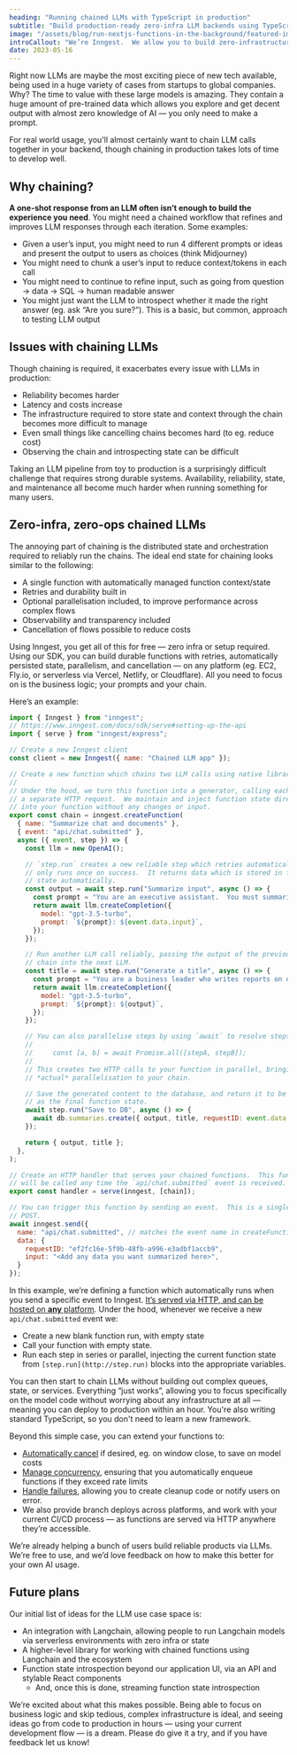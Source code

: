 ```yaml
---
heading: "Running chained LLMs with TypeScript in production"
subtitle: "Build production-ready zero-infra LLM backends using TypeScript in minutes"
image: "/assets/blog/run-nextjs-functions-in-the-background/featured-image.jpg"
introCallout: "We’re Inngest.  We allow you to build zero-infrastructure reliable chaining, using plain Typescript, on any platform (serverless or servers).  Import our SDK into your existing code to get started."
date: 2023-05-16
---
```


Right now LLMs are maybe the most exciting piece of new tech available, being used in a huge variety of cases from startups to global companies.  Why?  The time to value with these large models is amazing.  They contain a huge amount of pre-trained data which allows you explore and get decent output with almost zero knowledge of AI — you only need to make a prompt.

For real world usage, you'll almost certainly want to chain LLM calls together in your backend, though chaining in production takes lots of time to develop well.

## Why chaining?

**A one-shot response from an LLM often isn’t enough to build the experience you need**.  You might need a chained workflow that refines and improves LLM responses through each iteration. Some examples:

- Given a user’s input, you might need to run 4 different prompts or ideas and present the output to users as choices (think Midjourney)
- You might need to chunk a user’s input to reduce context/tokens in each call
- You might need to continue to refine input, such as going from question → data → SQL → human readable answer
- You might just want the LLM to introspect whether it made the right answer (eg. ask “Are you sure?”).  This is a basic, but common, approach to testing LLM output

## Issues with chaining LLMs

Though chaining is required, it exacerbates every issue with LLMs in production:

- Reliability becomes harder
- Latency and costs increase
- The infrastructure required to store state and context through the chain becomes more difficult to manage
- Even small things like cancelling chains becomes hard (to eg. reduce cost)
- Observing the chain and introspecting state can be difficult

Taking an LLM pipeline from toy to production is a surprisingly difficult challenge that requires strong durable systems.  Availability, reliability, state, and maintenance all become much harder when running something for many users.

## Zero-infra, zero-ops chained LLMs

The annoying part of chaining is the distributed state and orchestration required to reliably run the chains.  The ideal end state for chaining looks similar to the following:

- A single function with automatically managed function context/state
- Retries and durability built in
- Optional parallelisation included, to improve performance across complex flows
- Observability and transparency included
- Cancellation of flows possible to reduce costs

Using Inngest, you get all of this for free — zero infra or setup required.  Using our SDK, you can build durable functions with retries, automatically persisted state, parallelism, and cancellation — on any platform (eg. EC2, Fly.io, or serverless via Vercel, Netlify, or Cloudflare).  All you need to focus on is the business logic;  your prompts and your chain.

Here’s an example:

```js
import { Inngest } from "inngest";
// https://www.inngest.com/docs/sdk/serve#setting-up-the-api
import { serve } from "inngest/express";

// Create a new Inngest client
const client = new Inngest({ name: "Chained LLM app" });

// Create a new function which chains two LLM calls using native libraries.
//
// Under the hood, we turn this function into a generator, calling each `step` as
// a separate HTTP request.  We maintain and inject function state directly
// into your function without any changes or input.
export const chain = inngest.createFunction(
  { name: "Summarize chat and documents" },
  { event: "api/chat.submitted" },
  async ({ event, step }) => {
    const llm = new OpenAI();

    // `step.run` creates a new reliable step which retries automatically, and
    // only runs once on success.  It returns data which is stored in function
    // state automatically.
    const output = await step.run("Summarize input", async () => {
      const prompt = "You are an executive assistant.  You must summarize the given document accurately within 4 paragraphs.";
      return await llm.createCompletion({
        model: "gpt-3.5-turbo",
        prompt: `${prompt}: ${event.data.input}`,
      });
    });

    // Run another LLM call reliably, passing the output of the previous
    // chain into the next LLM.
    const title = await step.run("Generate a title", async () => {
      const prompt = "You are a business leader who writes reports on different topics.  Given the following report, generate a title which introduces the report in under 100 words";
      return await llm.createCompletion({
        model: "gpt-3.5-turbo",
        prompt: `${prompt}: ${output}`,
      });
    });

    // You can also parallelise steps by using `await` to resolve steps:
    //
    //     const [a, b] = await Promise.all([stepA, stepB]);
    //
    // This creates two HTTP calls to your function in parallel, bringing
    // *actual* parallelisation to your chain.

    // Save the generated content to the database, and return it to be captured
    // as the final function state.
    await step.run("Save to DB", async () => {
      await db.summaries.create({ output, title, requestID: event.data.requestID });
    });

    return { output, title };
  },
);

// Create an HTTP handler that serves your chained functions.  This function
// will be called any time the `api/chat.submitted` event is received.
export const handler = serve(inngest, [chain]);

// You can trigger this function by sending an event.  This is a single HTTP
// POST.
await inngest.send({
  name: "api/chat.submitted", // matches the event name in createFunction
  data: {
    requestID: "ef2fc16e-5f9b-48fb-a996-e3adbf1accb9",
    input: "<Add any data you want summarized here>",
  }
});
```

In this example, we’re defining a function which automatically runs when you send a specific event to Inngest.  [It’s served via HTTP, and can be hosted on **any** platform](https://www.inngest.com/docs/sdk/serve).  Under the hood, whenever we receive a new `api/chat.submitted` event we:

- Create a new blank function run, with empty state
- Call your function with empty state.
- Run each step in series or parallel, injecting the current function state from `[step.run](http://step.run)` blocks into the appropriate variables.

You can then start to chain LLMs without building out complex queues, state, or services.  Everything “just works”, allowing you to focus specifically on the model code without worrying about any infrastructure at all — meaning you can deploy to production within an hour.  You're also writing standard TypeScript, so you don't need to learn a new framework.

Beyond this simple case, you can extend your functions to:

- [Automatically cancel](https://www.inngest.com/docs/functions/cancellation) if desired, eg. on window close, to save on model costs
- [Manage concurrency](https://www.inngest.com/docs/functions/concurrency), ensuring that you automatically enqueue functions if they exceed rate limits
- [Handle failures](https://www.inngest.com/docs/functions/retries), allowing you to create cleanup code or notify users on error.
- We also provide branch deploys across platforms, and work with your current CI/CD process — as functions are served via HTTP anywhere they’re accessible.

We’re already helping a bunch of users build reliable products via LLMs.  We’re free to use, and we’d love feedback on how to make this better for your own AI usage.

## Future plans

Our initial list of ideas for the LLM use case space is:

- An integration with Langchain, allowing people to run Langchain models via serverless environments with zero infra or state
- A higher-level library for working with chained functions using Langchain and the ecosystem
- Function state introspection beyond our application UI, via an API and stylable React components
    - And, once this is done, streaming function state introspection

We’re excited about what this makes possible.  Being able to focus on business logic and skip tedious, complex infrastructure is ideal, and seeing ideas go from code to production in hours — using your current development flow — is a dream.  Please do give it a try, and if you have feedback let us know!
